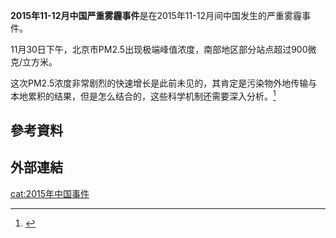 {{multiple issues|
{{copyedit|time=2019-12-31T08:26:35+00:00}}
{{onesource|time=2019-12-31T08:26:35+00:00}}
{{orphan|time=2019-12-31T08:26:35+00:00}}
{{review|time=2019-12-31T08:26:35+00:00}}
}}

'''2015年11-12月中国严重雾霾事件'''是在2015年11-12月间中国发生的严重雾霾事件。

11月30日下午，北京市PM2.5出现极端峰值浓度，南部地区部分站点超过900微克/立方米。

这次PM2.5浓度非常剧烈的快速增长是此前未见的，其肯定是污染物外地传输与本地累积的结果，但是怎么结合的，这些科学机制还需要深入分析。<ref>{{cite web|title=2015年北京“最严重雾霾”有多严重？影响有多大(图)|url=http://bj.bendibao.com/news/2015127/210299.shtm|website=北京本地宝|accessdate=2019-12-31|archive-date=2019-12-31|archive-url=https://web.archive.org/web/20191231080724/http://bj.bendibao.com/news/2015127/210299.shtm|dead-url=yes}}</ref>
{{北京小作品}}

== 參考資料 ==
{{Reflist|1}}

== 外部連結 ==

<!--- 分類 --->

[[cat:2015年中国事件|cat:2015年中国事件]]